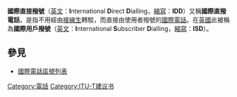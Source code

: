 {{expand|time=2011-07-23T08:00:14+00:00}}

'''國際直接撥號'''（[[英文|英文]]：'''I'''nternational '''D'''irect '''D'''ialling，[[縮寫|縮寫]]：'''IDD'''）又稱'''國際直撥電話'''，是指不用經由[[接線生|接線生]]轉駁，而直接由使用者撥號的[[國際電話|國際電話]]。在[[英國|英國]]此被稱為'''國際用戶撥號'''（[[英文|英文]]：'''I'''nternational '''S'''ubscriber '''D'''ialling，[[縮寫|縮寫]]：'''ISD'''）。

==參見==
*[[國際電話區號列表|國際電話區號列表]]

[[Category:電話|Category:電話]]
[[Category:ITU-T建议书|Category:ITU-T建议书]]
{{com-stub}}